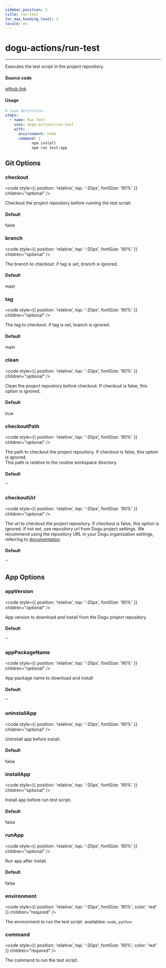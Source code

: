 ```yaml
---
sidebar_position: 3
title: run-test
toc_max_heading_level: 3
locale: en
---
```


# dogu-actions/run-test

---

Executes the test script in the project repository.

#### Source code

[github link](https://github.com/dogu-actions/run-test)

#### Usage

```yaml
# task definition...
steps:
  - name: Run Test
    uses: dogu-actions/run-test
    with:
      environment: node
      command: |
            npm install
            npm run test:app
```


## Git Options

### checkout

<code
  style={{ position: 'relative', top: '-20px', fontSize: '90%' }}
  children="optional"
/>

Checkout the project repository before running the test script.

#### Default

false

### branch

<code
  style={{ position: 'relative', top: '-20px', fontSize: '90%' }}
  children="optional"
/>

The branch to checkout. if tag is set, branch is ignored.


#### Default

main


### tag

<code
  style={{ position: 'relative', top: '-20px', fontSize: '90%' }}
  children="optional"
/>

The tag to checkout. if tag is set, branch is ignored.


#### Default

main

### clean

<code
  style={{ position: 'relative', top: '-20px', fontSize: '90%' }}
  children="optional"
/>

Clean the project repository before checkout. If checkout is false, this option is ignored.

#### Default

true

### checkoutPath

<code
  style={{ position: 'relative', top: '-20px', fontSize: '90%' }}
  children="optional"
/>

The path to checkout the project repository. If checkout is false, this option is ignored.  
This path is relative to the routine workspace directory.

#### Default

''

### checkoutUrl

<code
  style={{ position: 'relative', top: '-20px', fontSize: '90%' }}
  children="optional"
/>

The url to checkout the project repository. If checkout is false, this option is ignored.
If not set, use repository url from Dogu project settings. We recommend using the repository URL in your Dogu organization settings, referring to [documentation](/management/organization/git-integration).

#### Default

''

## App Options

### appVersion

<code
  style={{ position: 'relative', top: '-20px', fontSize: '90%' }}
  children="optional"
/>

App version to download and install from the Dogu project repository.

#### Default

''

### appPackageName

<code
  style={{ position: 'relative', top: '-20px', fontSize: '90%' }}
  children="optional"
/>

App package name to download and install

#### Default

''

### uninstallApp

<code
  style={{ position: 'relative', top: '-20px', fontSize: '90%' }}
  children="optional"
/>

Uninstall app before install.

#### Default

false

### installApp

<code
  style={{ position: 'relative', top: '-20px', fontSize: '90%' }}
  children="optional"
/>

Install app before run test script.

#### Default

false

### runApp

<code
  style={{ position: 'relative', top: '-20px', fontSize: '90%' }}
  children="optional"
/>

Run app after install.

#### Default

false

### environment

<code
  style={{ position: 'relative', top: '-20px', fontSize: '90%', color: 'red' }}
  children="required"
/>

The environment to run the test script.
availables: `node`, `python`

### command

<code
  style={{ position: 'relative', top: '-20px', fontSize: '90%', color: 'red' }}
  children="required"
/>

The command to run the test script.
